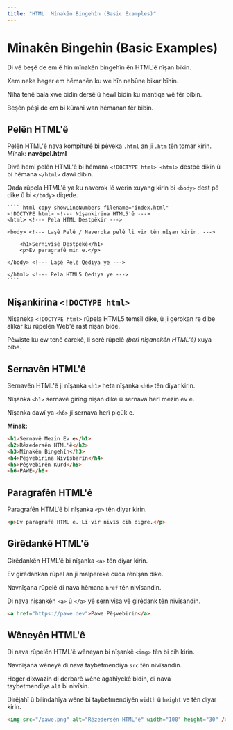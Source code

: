 ```yaml
---
title: "HTML: Mînakên Bingehîn (Basic Examples)"
---
```


# **Mînakên Bingehîn (Basic Examples)**

Di vê beşê de em ê hin mînakên bingehîn ên HTML'ê nîşan bikin.

Xem neke heger em hêmanên ku we hîn nebûne bikar bînin.

Niha tenê bala xwe bidin dersê û hewl bidin ku mantiqa wê fêr bibin.

Beşên pêşî de em bi kûrahî wan hêmanan fêr bibin.

## **Pelên HTML'ê**

Pelên HTML'ê nava kompîturê bi pêveka `.html` an jî `.htm` tên tomar kirin. Mînak: **navêpel.html**

Divê hemî pelên HTML'ê bi hêmana `<!DOCTYPE html> <html>` destpê dikin û bi hêmana `</html>` dawî dibin.

Qada rûpela HTML'ê ya ku naverok lê werin xuyang kirin bi `<body>` dest pê dike û bi `</body>` diqede.

    ```` html copy showLineNumbers filename="index.html"
    <!DOCTYPE html> <!--- Nîşankirina HTML5'ê --->
    <html> <!--- Pela HTML Destpêkir --->

    <body> <!--- Laşê Pelê / Naveroka pelê li vir tên nîşan kirin. --->

        <h1>Sernivîsê Destpêkê</h1>
        <p>Ev paragrafê min e.</p>

    </body> <!--- Laşê Pelê Qediya ye --->

    </html> <!--- Pela HTML5 Qediya ye --->
    ````

## **Nîşankirina `<!DOCTYPE html>`**

Nîşaneka `<!DOCTYPE html>` rûpela HTML5 temsîl dike, û ji gerokan re dibe alîkar ku rûpelên Web'ê rast nîşan bide.

Pêwiste ku ew tenê carekê, li serê rûpelê _(berî nîşanekên HTML'ê)_ xuya bibe.

## **Sernavên HTML'ê**

Sernavên HTML'ê ji nîşanka `<h1>` heta nîşanka `<h6>` tên diyar kirin.

Nîşanka `<h1>` sernavê girîng nîşan dike û sernava herî mezin ev e.

Nîşanka dawî ya `<h6>` jî sernava herî piçûk e.

**Minak:**

```html copy showLineNumbers
<h1>Sernavê Mezin Ev e</h1>
<h2>Rêzedersên HTML'ê</h2>
<h3>Mînakên Bingehîn</h3>
<h4>Pêşvebirina Nivîsbarîn</h4>
<h5>Pêşvebirên Kurd</h5>
<h6>PAWE</h6>
```

## **Paragrafên HTML'ê**

Paragrafên HTML'ê bi nîşanka `<p>` tên diyar kirin.

```html copy showLineNumbers
<p>Ev paragrafê HTML e. Li vir nivîs cih digre.</p>
```

## **Girêdankê HTML'ê**

Girêdankên HTML'ê bi nîşanka `<a>` tên diyar kirin.

Ev girêdankan rûpel an jî malperekê cûda rênîşan dike.

Navnîşana rûpelê di nava hêmana `href` tên nivîsandin.

Di nava nîşankên `<a>` û `</a>` yê sernivîsa vê girêdank tên nivîsandin.

```html copy showLineNumbers
<a href="https://pawe.dev">Pawe Pêşvebirin</a>
```

## **Wêneyên HTML'ê**

Di nava rûpelên HTML'ê wêneyan bi nîşankê `<img>` tên bi cih kirin.

Navnîşana wêneyê di nava taybetmendiya `src` tên nivîsandin.

Heger dixwazin di derbarê wêne agahîyekê bidin, di nava taybetmendiya `alt` bi nivîsin.

Dirêjahî û bilindahîya wêne bi taybetmendiyên `width` û `height` ve tên diyar kirin.

```html copy showLineNumbers
<img src="/pawe.png" alt="Rêzedersên HTML'ê" width="100" height="30" />
```
